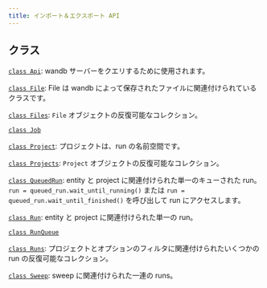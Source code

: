 ```yaml
---
title: インポート＆エクスポート API
---
```


## クラス

[`class Api`](/ja/models/ref/python/public-api/api/): wandb サーバーをクエリするために使用されます。

[`class File`](/ja/models/ref/python/public-api/file/): File は wandb によって保存されたファイルに関連付けられているクラスです。

[`class Files`](/ja/models/ref/python/public-api/files/): `File` オブジェクトの反復可能なコレクション。

[`class Job`](/ja/models/ref/python/public-api/job/)

[`class Project`](/ja/models/ref/python/public-api/project/): プロジェクトは、run の名前空間です。

[`class Projects`](/ja/models/ref/python/public-api/projects/): `Project` オブジェクトの反復可能なコレクション。

[`class QueuedRun`](/ja/models/ref/python/public-api/queuedrun/): entity と project に関連付けられた単一のキューされた run。`run = queued_run.wait_until_running()` または `run = queued_run.wait_until_finished()` を呼び出して run にアクセスします。

[`class Run`](./run): entity と project に関連付けられた単一の run。

[`class RunQueue`](/ja/models/ref/python/public-api/runqueue/)

[`class Runs`](/ja/models/ref/python/public-api/runs/): プロジェクトとオプションのフィルタに関連付けられたいくつかの run の反復可能なコレクション。

[`class Sweep`](./sweep): sweep に関連付けられた一連の runs。